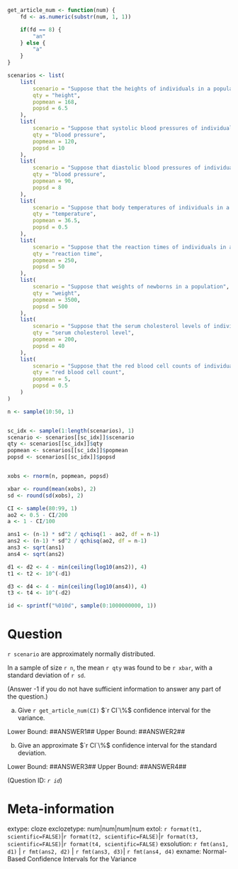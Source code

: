 ```r
get_article_num <- function(num) {
    fd <- as.numeric(substr(num, 1, 1))

    if(fd == 8) {
        "an"
    } else {
        "a"
    }
}

scenarios <- list(
    list(
        scenario = "Suppose that the heights of individuals in a population",
        qty = "height",
        popmean = 168,
        popsd = 6.5
    ),
    list(
        scenario = "Suppose that systolic blood pressures of individuals in a population",
        qty = "blood pressure",
        popmean = 120,
        popsd = 10
    ),
    list(
        scenario = "Suppose that diastolic blood pressures of individuals in a population",
        qty = "blood pressure",
        popmean = 90,
        popsd = 8
    ),
    list(
        scenario = "Suppose that body temperatures of individuals in a population",
        qty = "temperature",
        popmean = 36.5,
        popsd = 0.5
    ),
    list(
        scenario = "Suppose that the reaction times of individuals in a population",
        qty = "reaction time",
        popmean = 250,
        popsd = 50
    ),
    list(
        scenario = "Suppose that weights of newborns in a population",
        qty = "weight",
        popmean = 3500,
        popsd = 500
    ),
    list(
        scenario = "Suppose that the serum cholesterol levels of individuals in a population",
        qty = "serum cholesterol level",
        popmean = 200,
        popsd = 40
    ),
    list(
        scenario = "Suppose that the red blood cell counts of individuals in a population",
        qty = "red blood cell count",
        popmean = 5,
        popsd = 0.5
    )
)

n <- sample(10:50, 1)


sc_idx <- sample(1:length(scenarios), 1)
scenario <- scenarios[[sc_idx]]$scenario
qty <- scenarios[[sc_idx]]$qty
popmean <- scenarios[[sc_idx]]$popmean
popsd <- scenarios[[sc_idx]]$popsd


xobs <- rnorm(n, popmean, popsd)

xbar <- round(mean(xobs), 2)
sd <- round(sd(xobs), 2)

CI <- sample(80:99, 1)
ao2 <- 0.5 - CI/200
a <- 1 - CI/100

ans1 <- (n-1) * sd^2 / qchisq(1 - ao2, df = n-1)
ans2 <- (n-1) * sd^2 / qchisq(ao2, df = n-1)
ans3 <- sqrt(ans1)
ans4 <- sqrt(ans2)

d1 <- d2 <- 4 - min(ceiling(log10(ans2)), 4)
t1 <- t2 <- 10^(-d1)

d3 <- d4 <- 4 - min(ceiling(log10(ans4)), 4)
t3 <- t4 <- 10^(-d2)

id <- sprintf("%010d", sample(0:1000000000, 1))

```

Question
========
`r scenario` are approximately normally distributed.

In a sample of size `r n`, the mean `r qty` was found to be `r xbar`, with a standard deviation of `r sd`. 

(Answer -1 if you do not have sufficient information to answer any part of the question.)

a. Give `r get_article_num(CI)` $`r CI`\%$ confidence interval for the variance. 

Lower Bound: ##ANSWER1##
Upper Bound: ##ANSWER2## 

b. Give an approximate $`r CI`\%$ confidence interval for the standard deviation.

Lower Bound: ##ANSWER3##
Upper Bound: ##ANSWER4## 

(Question ID: *`r id`*)

Meta-information
================
extype: cloze
exclozetype: num|num|num|num
extol: `r format(t1, scientific=FALSE)`|`r format(t2, scientific=FALSE)`|`r format(t3, scientific=FALSE)`|`r format(t4, scientific=FALSE)`
exsolution: `r fmt(ans1, d1)` | `r fmt(ans2, d2)` | `r fmt(ans3, d3)`| `r fmt(ans4, d4)`
exname: Normal-Based Confidence Intervals for the Variance